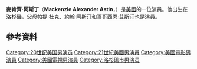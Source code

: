 {{Infobox person
| name = Mackenzie Astin
| image = 
| imagesize = 
| caption =
| birthname = Mackenzie Alexander Astin 
| birth_date = {{birth date and age|1973|5|12}}
| birth_place = 美國加利福尼亞州洛杉磯
| yearsactive = 1982–現在
| death_date = 
| death_place = 
| occupation = 演員
| spouse = Jennifer Abbott Bautz
}}
'''麥肯齊·阿斯丁'''（'''Mackenzie Alexander Astin'''，{{bd|1973年|5月12日}}）是[[美國|美國]]的一位演員。他出生在洛杉磯，父母帕提·杜克、約翰·阿斯汀和哥哥[[西恩·艾斯汀|西恩·艾斯汀]]也是演員。
==參考資料==
{{Reflist}}

{{DEFAULTSORT: Astin, Mackenzie}}
[[Category:20世纪美国男演员|Category:20世纪美国男演员]]
[[Category:21世紀美國男演員|Category:21世紀美國男演員]]
[[Category:美國電影男演員|Category:美國電影男演員]]
[[Category:美國電視男演員|Category:美國電視男演員]]
[[Category:洛杉矶市男演员|Category:洛杉矶市男演员]]